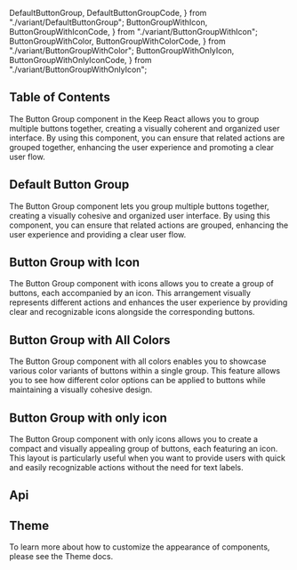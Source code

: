   DefaultButtonGroup,
  DefaultButtonGroupCode,
} from "./variant/DefaultButtonGroup";
  ButtonGroupWithIcon,
  ButtonGroupWithIconCode,
} from "./variant/ButtonGroupWithIcon";
  ButtonGroupWithColor,
  ButtonGroupWithColorCode,
} from "./variant/ButtonGroupWithColor";
  ButtonGroupWithOnlyIcon,
  ButtonGroupWithOnlyIconCode,
} from "./variant/ButtonGroupWithOnlyIcon";



## Table of Contents

The Button Group component in the Keep React allows you to group multiple buttons together, creating a visually coherent and organized user interface. By using this component, you can ensure that related actions are grouped together, enhancing the user experience and promoting a clear user flow.

## Default Button Group

The Button Group component lets you group multiple buttons together, creating a visually cohesive and organized user interface. By using this component, you can ensure that related actions are grouped, enhancing the user experience and providing a clear user flow.

<CodePreview code={DefaultButtonGroupCode}>
  <DefaultButtonGroup />
</CodePreview>

## Button Group with Icon

The Button Group component with icons allows you to create a group of buttons, each accompanied by an icon. This arrangement visually represents different actions and enhances the user experience by providing clear and recognizable icons alongside the corresponding buttons.

<CodePreview code={ButtonGroupWithIconCode}>
  <ButtonGroupWithIcon />
</CodePreview>

## Button Group with All Colors

The Button Group component with all colors enables you to showcase various color variants of buttons within a single group. This feature allows you to see how different color options can be applied to buttons while maintaining a visually cohesive design.

<CodePreview code={ButtonGroupWithColorCode}>
  <ButtonGroupWithColor />
</CodePreview>

## Button Group with only icon

The Button Group component with only icons allows you to create a compact and visually appealing group of buttons, each featuring an icon. This layout is particularly useful when you want to provide users with quick and easily recognizable actions without the need for text labels.

<CodePreview code={ButtonGroupWithIconCode}>
  <ButtonGroupWithOnlyIcon />
</CodePreview>

## Api

<ComponentApi data={buttonApiData} />

## Theme

To learn more about how to customize the appearance of components, please see the Theme docs.

<CssThemePreview code={useTheme().theme.button} />
